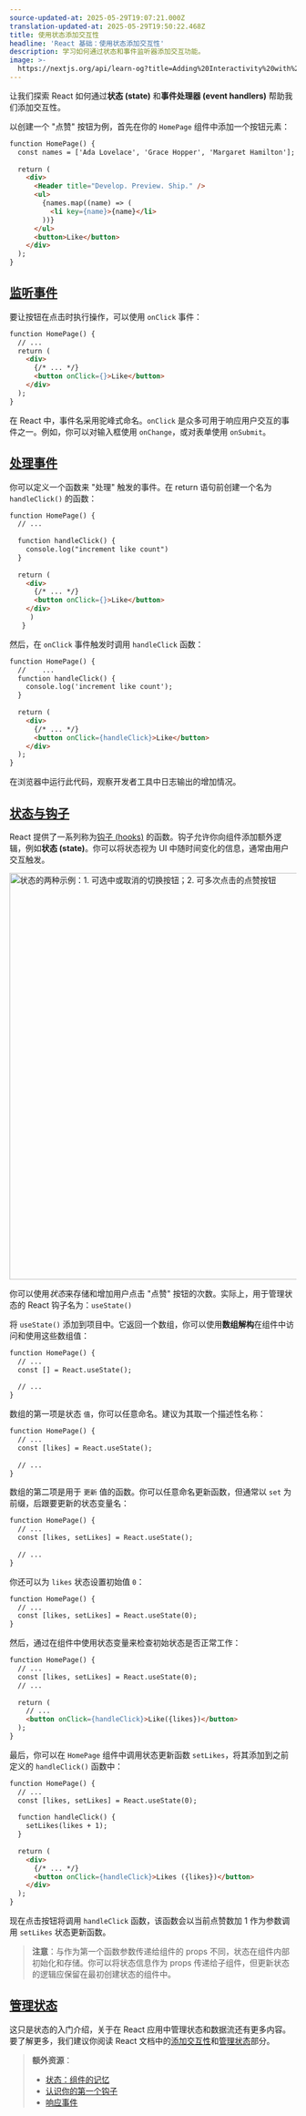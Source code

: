 ```yaml
---
source-updated-at: 2025-05-29T19:07:21.000Z
translation-updated-at: 2025-05-29T19:50:22.468Z
title: 使用状态添加交互性
headline: 'React 基础：使用状态添加交互性'
description: 学习如何通过状态和事件监听器添加交互功能。
image: >-
  https://nextjs.org/api/learn-og?title=Adding%20Interactivity%20with%20State&amp;chapter=7
---
```


让我们探索 React 如何通过**状态 (state)** 和**事件处理器 (event handlers)** 帮助我们添加交互性。

以创建一个 "点赞" 按钮为例，首先在你的 `HomePage` 组件中添加一个按钮元素：

```html {12} filename="index.html"
function HomePage() {
  const names = ['Ada Lovelace', 'Grace Hopper', 'Margaret Hamilton'];
 
  return (
    <div>
      <Header title="Develop. Preview. Ship." />
      <ul>
        {names.map((name) => (
          <li key={name}>{name}</li>
        ))}
      </ul>
      <button>Like</button>
    </div>
  );
}
```

[监听事件](#listening-to-events)
--------------------------------

要让按钮在点击时执行操作，可以使用 `onClick` 事件：

```html {6} filename="index.html"
function HomePage() {
  // ...
  return (
    <div>
      {/* ... */}
      <button onClick={}>Like</button>
    </div>
  );
}
```

在 React 中，事件名采用驼峰式命名。`onClick` 是众多可用于响应用户交互的事件之一。例如，你可以对输入框使用 `onChange`，或对表单使用 `onSubmit`。

[处理事件](#handling-events)
----------------------------

你可以定义一个函数来 "处理" 触发的事件。在 return 语句前创建一个名为 `handleClick()` 的函数：

```html {4,5,6} filename="index.html"
function HomePage() {
  // ...
 
  function handleClick() {
    console.log("increment like count")
  }
 
  return (
    <div>
      {/* ... */}
	  <button onClick={}>Like</button>
    </div>
     )
   }
```

然后，在 `onClick` 事件触发时调用 `handleClick` 函数：

```html {10} filename="index.html"
function HomePage() {
  // 	...
  function handleClick() {
    console.log('increment like count');
  }
 
  return (
    <div>
      {/* ... */}
      <button onClick={handleClick}>Like</button>
    </div>
  );
}
```

在浏览器中运行此代码，观察开发者工具中日志输出的增加情况。

[状态与钩子](#state-and-hooks)
------------------------------

React 提供了一系列称为[钩子 (hooks)](https://react.dev/learn) 的函数。钩子允许你向组件添加额外逻辑，例如**状态 (state)**。你可以将状态视为 UI 中随时间变化的信息，通常由用户交互触发。

<Image
  alt="状态的两种示例：1. 可选中或取消的切换按钮；2. 可多次点击的点赞按钮"
  srcLight="https://h8DxKfmAPhn8O0p3.public.blob.vercel-storage.com/learn/light/learn-state.png"
  srcDark="https://h8DxKfmAPhn8O0p3.public.blob.vercel-storage.com/learn/dark/learn-state.png"
  width="1600"
  height="714"
/>

你可以使用*状态*来存储和增加用户点击 "点赞" 按钮的次数。实际上，用于管理状态的 React 钩子名为：`useState()`

将 `useState()` 添加到项目中。它返回一个数组，你可以使用**数组解构**在组件中访问和使用这些数组值：

```html {3} filename="index.html"
function HomePage() {
  // ...
  const [] = React.useState();
 
  // ...
}
```

数组的第一项是状态 `值`，你可以任意命名。建议为其取一个描述性名称：

```html {3} filename="index.html"
function HomePage() {
  // ...
  const [likes] = React.useState();
 
  // ...
}
```

数组的第二项是用于 `更新` 值的函数。你可以任意命名更新函数，但通常以 `set` 为前缀，后跟要更新的状态变量名：

```html {3} filename="index.html"
function HomePage() {
  // ...
  const [likes, setLikes] = React.useState();
 
  // ...
}
```

你还可以为 `likes` 状态设置初始值 `0`：

```html {3} filename="index.html"
function HomePage() {
  // ...
  const [likes, setLikes] = React.useState(0);
}
```

然后，通过在组件中使用状态变量来检查初始状态是否正常工作：

```html {2,7} filename="index.html"
function HomePage() {
  // ...
  const [likes, setLikes] = React.useState(0);
  // ...
 
  return (
    // ...
    <button onClick={handleClick}>Like({likes})</button>
  );
}
```

最后，你可以在 `HomePage` 组件中调用状态更新函数 `setLikes`，将其添加到之前定义的 `handleClick()` 函数中：

```html {6} filename="index.html"
function HomePage() {
  // ...
  const [likes, setLikes] = React.useState(0);
 
  function handleClick() {
    setLikes(likes + 1);
  }
 
  return (
    <div>
      {/* ... */}
      <button onClick={handleClick}>Likes ({likes})</button>
    </div>
  );
}
```

现在点击按钮将调用 `handleClick` 函数，该函数会以当前点赞数加 1 作为参数调用 `setLikes` 状态更新函数。

> **注意**：与作为第一个函数参数传递给组件的 props 不同，状态在组件内部初始化和存储。你可以将状态信息作为 props 传递给子组件，但更新状态的逻辑应保留在最初创建状态的组件中。

[管理状态](#managing-state)
---------------------------

这只是状态的入门介绍，关于在 React 应用中管理状态和数据流还有更多内容。要了解更多，我们建议你阅读 React 文档中的[添加交互性](https://react.dev/learn/adding-interactivity)和[管理状态](https://react.dev/learn/managing-state)部分。

> **额外资源**：
> 
> *   [状态：组件的记忆](https://react.dev/learn/state-a-components-memory)
> *   [认识你的第一个钩子](https://react.dev/learn/state-a-components-memory#meet-your-first-hook)
> *   [响应事件](https://react.dev/learn/responding-to-events)